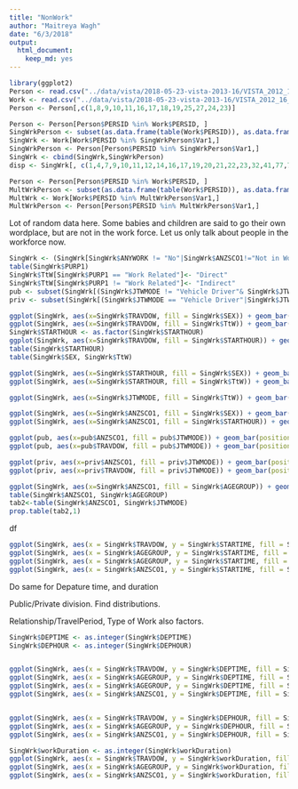 ```yaml
---
title: "NonWork"
author: "Maitreya Wagh"
date: "6/3/2018"
output:
  html_document:
    keep_md: yes
---
```


```r
library(ggplot2)
Person <- read.csv("../data/vista/2018-05-23-vista-2013-16/VISTA_2012_16_v1_SA1_CSV/P_VISTA12_16_SA1_V1.csv")
Work <- read.csv("../data/vista/2018-05-23-vista-2013-16/VISTA_2012_16_v1_SA1_CSV/JTW_VISTA12_16_SA1_V1.csv")
Person <- Person[,c(1,8,9,10,11,16,17,18,19,25,27,24,23)]


```

```r
Person <- Person[Person$PERSID %in% Work$PERSID, ]
SingWrkPerson <- subset(as.data.frame(table(Work$PERSID)), as.data.frame(table(Work$PERSID))$Freq == 1)
SingWrk <- Work[Work$PERSID %in% SingWrkPerson$Var1,]
SingWrkPerson <- Person[Person$PERSID %in% SingWrkPerson$Var1,]
SingWrk <- cbind(SingWrk,SingWrkPerson)
disp <- SingWrk[, c(1,4,7,9,10,11,12,14,16,17,19,20,21,22,23,32,41,77,79,80,83,108:119)]
```

```r
Person <- Person[Person$PERSID %in% Work$PERSID, ]
MultWrkPerson <- subset(as.data.frame(table(Work$PERSID)), as.data.frame(table(Work$PERSID))$Freq > 1)
MultWrk <- Work[Work$PERSID %in% MultWrkPerson$Var1,]
MultWrkPerson <- Person[Person$PERSID %in% MultWrkPerson$Var1,]
```
Lot of random data here. Some babies and children are said to go their own wordplace, but are not in the work force. Let us only talk about people in the workforce now. 
```r
SingWrk <- (SingWrk[SingWrk$ANYWORK != "No"|SingWrk$ANZSCO1!="Not in Work Force",])
table(SingWrk$PURP1)
SingWrk$TtW[SingWrk$PURP1 == "Work Related"]<- "Direct"
SingWrk$TtW[SingWrk$PURP1 != "Work Related"]<- "Indirect"
pub <- subset(SingWrk[(SingWrk$JTWMODE != "Vehicle Driver"& SingWrk$JTWMODE != "Vehicle Passenger" & SingWrk$JTWMODE!= "Walking"),])
priv <- subset(SingWrk[(SingWrk$JTWMODE == "Vehicle Driver"|SingWrk$JTWMODE == "Vehicle Passenger" | SingWrk$JTWMODE== "Walking"),])
```

```r
ggplot(SingWrk, aes(x=SingWrk$TRAVDOW, fill = SingWrk$SEX)) + geom_bar(position="dodge") + theme(axis.text.x = element_text(angle = 90, hjust = 1))
ggplot(SingWrk, aes(x=SingWrk$TRAVDOW, fill = SingWrk$TtW)) + geom_bar(position="dodge") + theme(axis.text.x = element_text(angle = 90, hjust = 1))
SingWrk$STARTHOUR <- as.factor(SingWrk$STARTHOUR)
ggplot(SingWrk, aes(x=SingWrk$TRAVDOW, fill = SingWrk$STARTHOUR)) + geom_bar(position="dodge") + theme(axis.text.x = element_text(angle = 90, hjust = 1))
table(SingWrk$STARTHOUR)
table(SingWrk$SEX, SingWrk$TtW)

ggplot(SingWrk, aes(x=SingWrk$STARTHOUR, fill = SingWrk$SEX)) + geom_bar(position="dodge") + theme(axis.text.x = element_text(angle = 90, hjust = 1))
ggplot(SingWrk, aes(x=SingWrk$STARTHOUR, fill = SingWrk$TtW)) + geom_bar(position="dodge") + theme(axis.text.x = element_text(angle = 90, hjust = 1))

ggplot(SingWrk, aes(x=SingWrk$JTWMODE, fill = SingWrk$TtW)) + geom_bar(position="dodge") + theme(axis.text.x = element_text(angle = 90, hjust = 1))

ggplot(SingWrk, aes(x=SingWrk$ANZSCO1, fill = SingWrk$SEX)) + geom_bar(position="dodge") + theme(axis.text.x = element_text(angle = 90, hjust = 1))
ggplot(SingWrk, aes(x=SingWrk$ANZSCO1, fill = SingWrk$STARTHOUR)) + geom_bar(position="dodge") + theme(axis.text.x = element_text(angle = 90, hjust = 1))

ggplot(pub, aes(x=pub$ANZSCO1, fill = pub$JTWMODE)) + geom_bar(position="dodge") + theme(axis.text.x = element_text(angle = 90, hjust = 1))
ggplot(pub, aes(x=pub$TRAVDOW, fill = pub$JTWMODE)) + geom_bar(position="dodge") + theme(axis.text.x = element_text(angle = 90, hjust = 1))

ggplot(priv, aes(x=priv$ANZSCO1, fill = priv$JTWMODE)) + geom_bar(position="dodge") + theme(axis.text.x = element_text(angle = 90, hjust = 1))
ggplot(priv, aes(x=priv$TRAVDOW, fill = priv$JTWMODE)) + geom_bar(position="dodge") + theme(axis.text.x = element_text(angle = 90, hjust = 1))

ggplot(SingWrk, aes(x=SingWrk$ANZSCO1, fill = SingWrk$AGEGROUP)) + geom_bar(position="dodge") + theme(axis.text.x = element_text(angle = 90, hjust = 1))
table(SingWrk$ANZSCO1, SingWrk$AGEGROUP)
tab2<-table(SingWrk$ANZSCO1, SingWrk$JTWMODE)
prop.table(tab2,1)

```


df

```r
ggplot(SingWrk, aes(x = SingWrk$TRAVDOW, y = SingWrk$STARTIME, fill = SingWrk$SEX)) + geom_boxplot() + theme(axis.text.x = element_text(angle = 90, hjust = 1))
ggplot(SingWrk, aes(x = SingWrk$AGEGROUP, y = SingWrk$STARTIME, fill = SingWrk$SEX)) + geom_boxplot() + theme(axis.text.x = element_text(angle = 90, hjust = 1))
ggplot(SingWrk, aes(x = SingWrk$AGEGROUP, y = SingWrk$STARTIME, fill = SingWrk$TtW )) + geom_boxplot() + theme(axis.text.x = element_text(angle = 90, hjust = 1))
ggplot(SingWrk, aes(x = SingWrk$ANZSCO1, y = SingWrk$STARTIME, fill = SingWrk$SEX )) + geom_boxplot() + theme(axis.text.x = element_text(angle = 90, hjust = 1))

```
Do same for Depature time, and duration

Public/Private division. Find distributions.

Relationship/TravelPeriod, Type of Work also factors. 



```r

SingWrk$DEPTIME <- as.integer(SingWrk$DEPTIME)
SingWrk$DEPHOUR <- as.integer(SingWrk$DEPHOUR)


ggplot(SingWrk, aes(x = SingWrk$TRAVDOW, y = SingWrk$DEPTIME, fill = SingWrk$SEX)) + geom_boxplot() + theme(axis.text.x = element_text(angle = 90, hjust = 1))
ggplot(SingWrk, aes(x = SingWrk$AGEGROUP, y = SingWrk$DEPTIME, fill = SingWrk$SEX)) + geom_boxplot() + theme(axis.text.x = element_text(angle = 90, hjust = 1))
ggplot(SingWrk, aes(x = SingWrk$AGEGROUP, y = SingWrk$DEPTIME, fill = SingWrk$TtW )) + geom_boxplot() + theme(axis.text.x = element_text(angle = 90, hjust = 1))
ggplot(SingWrk, aes(x = SingWrk$ANZSCO1, y = SingWrk$DEPTIME, fill = SingWrk$SEX )) + geom_boxplot() + theme(axis.text.x = element_text(angle = 90, hjust = 1))


ggplot(SingWrk, aes(x = SingWrk$TRAVDOW, y = SingWrk$DEPHOUR, fill = SingWrk$SEX)) + geom_boxplot() + theme(axis.text.x = element_text(angle = 90, hjust = 1))
ggplot(SingWrk, aes(x = SingWrk$AGEGROUP, y = SingWrk$DEPHOUR, fill = SingWrk$SEX)) + geom_boxplot() + theme(axis.text.x = element_text(angle = 90, hjust = 1))
ggplot(SingWrk, aes(x = SingWrk$ANZSCO1, y = SingWrk$DEPHOUR, fill = SingWrk$SEX )) + geom_boxplot() + theme(axis.text.x = element_text(angle = 90, hjust = 1))
```



```r
SingWrk$workDuration <- as.integer(SingWrk$workDuration)
ggplot(SingWrk, aes(x = SingWrk$TRAVDOW, y = SingWrk$workDuration, fill = SingWrk$SEX)) + geom_boxplot() + theme(axis.text.x = element_text(angle = 90, hjust = 1))
ggplot(SingWrk, aes(x = SingWrk$AGEGROUP, y = SingWrk$workDuration, fill = SingWrk$SEX)) + geom_boxplot() + theme(axis.text.x = element_text(angle = 90, hjust = 1))
ggplot(SingWrk, aes(x = SingWrk$ANZSCO1, y = SingWrk$workDuration, fill = SingWrk$SEX )) + geom_boxplot() + theme(axis.text.x = element_text(angle = 90, hjust = 1))

```
